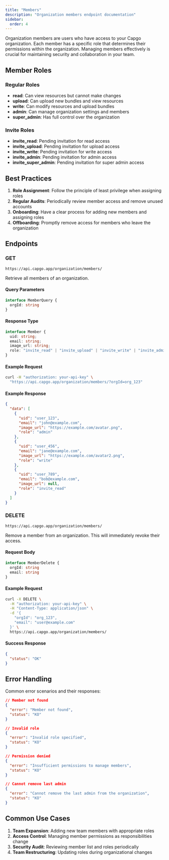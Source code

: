 ```yaml
---
title: "Members"
description: "Organization members endpoint documentation"
sidebar:
  order: 4
---
```


Organization members are users who have access to your Capgo organization. Each member has a specific role that determines their permissions within the organization. Managing members effectively is crucial for maintaining security and collaboration in your team.

## Member Roles

### Regular Roles
- **read**: Can view resources but cannot make changes
- **upload**: Can upload new bundles and view resources
- **write**: Can modify resources and upload bundles
- **admin**: Can manage organization settings and members
- **super_admin**: Has full control over the organization

### Invite Roles
- **invite_read**: Pending invitation for read access
- **invite_upload**: Pending invitation for upload access
- **invite_write**: Pending invitation for write access
- **invite_admin**: Pending invitation for admin access
- **invite_super_admin**: Pending invitation for super admin access

## Best Practices

1. **Role Assignment**: Follow the principle of least privilege when assigning roles
2. **Regular Audits**: Periodically review member access and remove unused accounts
3. **Onboarding**: Have a clear process for adding new members and assigning roles
4. **Offboarding**: Promptly remove access for members who leave the organization

## Endpoints

### GET 

`https://api.capgo.app/organization/members/`

Retrieve all members of an organization.

#### Query Parameters

```typescript
interface MemberQuery {
  orgId: string
}
```

#### Response Type

```typescript
interface Member {
  uid: string;
  email: string;
  image_url: string;
  role: "invite_read" | "invite_upload" | "invite_write" | "invite_admin" | "invite_super_admin" | "read" | "upload" | "write" | "admin" | "super_admin";
}
```

#### Example Request

```bash
curl -H "authorization: your-api-key" \
  "https://api.capgo.app/organization/members/?orgId=org_123"
```

#### Example Response

```json
{
  "data": [
    {
      "uid": "user_123",
      "email": "john@example.com",
      "image_url": "https://example.com/avatar.png",
      "role": "admin"
    },
    {
      "uid": "user_456",
      "email": "jane@example.com",
      "image_url": "https://example.com/avatar2.png",
      "role": "write"
    },
    {
      "uid": "user_789",
      "email": "bob@example.com",
      "image_url": null,
      "role": "invite_read"
    }
  ]
}
```

### DELETE

`https://api.capgo.app/organization/members/`

Remove a member from an organization. This will immediately revoke their access.

#### Request Body

```typescript
interface MemberDelete {
  orgId: string
  email: string
}
```

#### Example Request

```bash
curl -X DELETE \
  -H "authorization: your-api-key" \
  -H "Content-Type: application/json" \
  -d '{
    "orgId": "org_123",
    "email": "user@example.com"
  }' \
  https://api.capgo.app/organization/members/
```

#### Success Response

```json
{
  "status": "OK"
}
```

## Error Handling

Common error scenarios and their responses:

```json
// Member not found
{
  "error": "Member not found",
  "status": "KO"
}

// Invalid role
{
  "error": "Invalid role specified",
  "status": "KO"
}

// Permission denied
{
  "error": "Insufficient permissions to manage members",
  "status": "KO"
}

// Cannot remove last admin
{
  "error": "Cannot remove the last admin from the organization",
  "status": "KO"
}
```

## Common Use Cases

1. **Team Expansion**: Adding new team members with appropriate roles
2. **Access Control**: Managing member permissions as responsibilities change
3. **Security Audit**: Reviewing member list and roles periodically
4. **Team Restructuring**: Updating roles during organizational changes 
